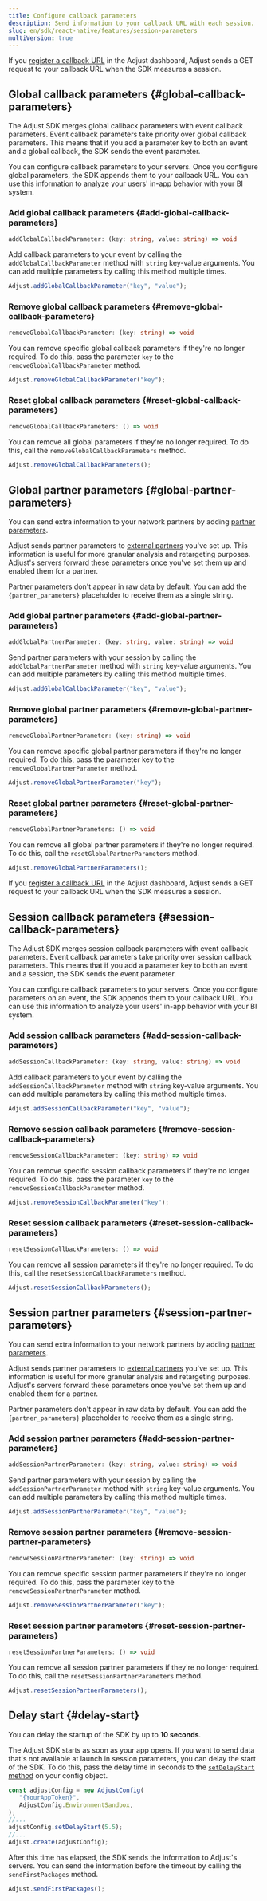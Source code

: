 ```yaml
---
title: Configure callback parameters
description: Send information to your callback URL with each session.
slug: en/sdk/react-native/features/session-parameters
multiVersion: true
---
```


<SdkVersion version="v5">

If you [register a callback URL](https://help.adjust.com/en/article/recommended-placeholders-callbacks) in the Adjust dashboard, Adjust sends a GET request to your callback URL when the SDK measures a session.

## Global callback parameters {#global-callback-parameters}

<Callout type="note">

The Adjust SDK merges global callback parameters with event callback parameters. Event callback parameters take priority over global callback parameters. This means that if you add a parameter key to both an event and a global callback, the SDK sends the event parameter.

</Callout>

You can configure callback parameters to your servers. Once you configure global parameters, the SDK appends them to your callback URL. You can use this information to analyze your users' in-app behavior with your BI system.

### Add global callback parameters {#add-global-callback-parameters}

<CodeBlock title="Method signature">

```ts
addGlobalCallbackParameter: (key: string, value: string) => void
```

</CodeBlock>

Add callback parameters to your event by calling the `addGlobalCallbackParameter` method with `string` key-value arguments. You can add multiple parameters by calling this method multiple times.

```jsx
Adjust.addGlobalCallbackParameter("key", "value");
```

### Remove global callback parameters {#remove-global-callback-parameters}

<CodeBlock title="Method signature">

```ts
removeGlobalCallbackParameter: (key: string) => void
```

</CodeBlock>

You can remove specific global callback parameters if they're no longer required. To do this, pass the parameter `key` to the `removeGlobalCallbackParameter` method.

```jsx
Adjust.removeGlobalCallbackParameter("key");
```

### Reset global callback parameters {#reset-global-callback-parameters}

<CodeBlock title="Method signature">

```ts
removeGlobalCallbackParameters: () => void
```

</CodeBlock>

You can remove all global parameters if they're no longer required. To do this, call the `removeGlobalCallbackParameters` method.

```jsx
Adjust.removeGlobalCallbackParameters();
```

## Global partner parameters {#global-partner-parameters}

You can send extra information to your network partners by adding [partner parameters](https://help.adjust.com/en/article/data-sharing-ad-network#map-parameters).

Adjust sends partner parameters to [external partners](https://help.adjust.com/en/article/integrated-partners) you've set up. This information is useful for more granular analysis and retargeting purposes. Adjust's servers forward these parameters once you've set them up and enabled them for a partner.

<Callout type="note">

Partner parameters don't appear in raw data by default. You can add the `{partner_parameters}` placeholder to receive them as a single string.

</Callout>

### Add global partner parameters {#add-global-partner-parameters}

<CodeBlock title="Method signature">

```ts
addGlobalPartnerParameter: (key: string, value: string) => void
```

</CodeBlock>

Send partner parameters with your session by calling the `addGlobalPartnerParameter` method with `string` key-value arguments. You can add multiple parameters by calling this method multiple times.

```jsx
Adjust.addGlobalCallbackParameter("key", "value");
```

### Remove global partner parameters {#remove-global-partner-parameters}

<CodeBlock title="Method signature">

```ts
removeGlobalPartnerParameter: (key: string) => void
```

</CodeBlock>

You can remove specific global partner parameters if they're no longer required. To do this, pass the parameter key to the `removeGlobalPartnerParameter` method.

```jsx
Adjust.removeGlobalPartnerParameter("key");
```

### Reset global partner parameters {#reset-global-partner-parameters}

<CodeBlock title="Method signature">

```ts
removeGlobalPartnerParameters: () => void
```

</CodeBlock>

You can remove all global partner parameters if they're no longer required. To do this, call the `resetGlobalPartnerParameters` method.

```jsx
Adjust.removeGlobalPartnerParameters();
```

</SdkVersion>

<SdkVersion version="v4">

If you [register a callback URL](https://help.adjust.com/en/article/recommended-placeholders-callbacks) in the Adjust dashboard, Adjust sends a GET request to your callback URL when the SDK measures a session.

## Session callback parameters {#session-callback-parameters}

<Callout type="note">

The Adjust SDK merges session callback parameters with event callback parameters. Event callback parameters take priority over session callback parameters. This means that if you add a parameter key to both an event and a session, the SDK sends the event parameter.

</Callout>

You can configure callback parameters to your servers. Once you configure parameters on an event, the SDK appends them to your callback URL. You can use this information to analyze your users' in-app behavior with your BI system.

### Add session callback parameters {#add-session-callback-parameters}

<CodeBlock title="Method signature">

```ts
addSessionCallbackParameter: (key: string, value: string) => void
```

</CodeBlock>

Add callback parameters to your event by calling the `addSessionCallbackParameter` method with `string` key-value arguments. You can add multiple parameters by calling this method multiple times.

```jsx
Adjust.addSessionCallbackParameter("key", "value");
```

### Remove session callback parameters {#remove-session-callback-parameters}

<CodeBlock title="Method signature">

```ts
removeSessionCallbackParameter: (key: string) => void
```

</CodeBlock>

You can remove specific session callback parameters if they're no longer required. To do this, pass the parameter `key` to the `removeSessionCallbackParameter` method.

```jsx
Adjust.removeSessionCallbackParameter("key");
```

### Reset session callback parameters {#reset-session-callback-parameters}

<CodeBlock title="Method signature">

```ts
resetSessionCallbackParameters: () => void
```

</CodeBlock>

You can remove all session parameters if they're no longer required. To do this, call the `resetSessionCallbackParameters` method.

```jsx
Adjust.resetSessionCallbackParameters();
```

## Session partner parameters {#session-partner-parameters}

You can send extra information to your network partners by adding [partner parameters](https://help.adjust.com/en/article/data-sharing-ad-network#map-parameters).

Adjust sends partner parameters to [external partners](https://help.adjust.com/en/article/integrated-partners) you've set up. This information is useful for more granular analysis and retargeting purposes. Adjust's servers forward these parameters once you've set them up and enabled them for a partner.

<Callout type="note">

Partner parameters don't appear in raw data by default. You can add the `{partner_parameters}` placeholder to receive them as a single string.

</Callout>

### Add session partner parameters {#add-session-partner-parameters}

<CodeBlock title="Method signature">

```ts
addSessionPartnerParameter: (key: string, value: string) => void
```

</CodeBlock>

Send partner parameters with your session by calling the `addSessionPartnerParameter` method with `string` key-value arguments. You can add multiple parameters by calling this method multiple times.

```jsx
Adjust.addSessionPartnerParameter("key", "value");
```

### Remove session partner parameters {#remove-session-partner-parameters}

<CodeBlock title="Method signature">

```ts
removeSessionPartnerParameter: (key: string) => void
```

</CodeBlock>

You can remove specific session partner parameters if they're no longer required. To do this, pass the parameter key to the `removeSessionPartnerParameter` method.

```jsx
Adjust.removeSessionPartnerParameter("key");
```

### Reset session partner parameters {#reset-session-partner-parameters}

<CodeBlock title="Method signature">

```ts
resetSessionPartnerParameters: () => void
```

</CodeBlock>

You can remove all session partner parameters if they're no longer required. To do this, call the `resetSessionPartnerParameters` method.

```jsx
Adjust.resetSessionPartnerParameters();
```

## Delay start {#delay-start}

<Callout type="note">

You can delay the startup of the SDK by up to **10 seconds**.

</Callout>

The Adjust SDK starts as soon as your app opens. If you want to send data that's not available at launch in session parameters, you can delay the start of the SDK. To do this, pass the delay time in seconds to the [`setDelayStart` method](/en/sdk/react-native/configuration#delay-the-start-of-the-sdk) on your config object.

```jsx
const adjustConfig = new AdjustConfig(
   "{YourAppToken}",
   AdjustConfig.EnvironmentSandbox,
);
//...
adjustConfig.setDelayStart(5.5);
//...
Adjust.create(adjustConfig);
```

After this time has elapsed, the SDK sends the information to Adjust's servers. You can send the information before the timeout by calling the `sendFirstPackages` method.

```jsx
Adjust.sendFirstPackages();
```

</SdkVersion>
